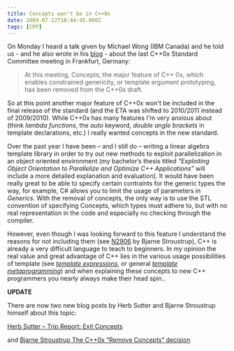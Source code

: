 ```yaml
---
title: Concepts won't be in C++0x
date: 2009-07-22T18:44:45.000Z
tags: [CPP]
---
```

On Monday I heard a talk given by Michael Wong (IBM Canada) and he told us - and he also wrote in his <a href="http://http://www-949.ibm.com/software/rational/cafe/blogs/cpp-standard/2009/07/20/the-view-or-trip-report-from-the-july-2009-c-standard-meeting" target="_blank">blog</a> - about the last C++0x Standard Committee meeting in Frankfurt, Germany:

> At this meeting, Concepts, the major feature of C++ 0x, which enables constrained genericity, or template argument prototyping, has been removed from the C++0x draft.

So at this point another major feature of C++0x won't be included in the final release of the standard (and the ETA was shifted to 2010/2011 instead of 2009/2010). While C++0x has many features I'm very anxious about (think *lambda functions*, the *auto* keyword, *double angle brackets* in template declarations, etc.) I really wanted concepts in the new standard.

Over the past year I have been &#8211; and I still do &#8211; writing a linear algebra template library in order to try out new methods to exploit parallelization in an object oriented environment (my bachelor&#8217;s thesis titled *&#8220;Exploiting Object Orientation to Parallelize and Optimize C++ Applications&#8221;* will include a more detailed explanation and evaluation). It would have been really great to be able to specify certain contraints for the generic types the way, for example, C# allows you to limit the usage of parameters in *Generics*. With the removal of concepts, the only way is to use the STL convention of specifying Concepts, which types must adhere to, but with no real representation in the code and especially no checking through the compiler.

However, even though I was looking forward to this feature I understand the reasons for not including them (see [N2906](http://www.open-std.org/jtc1/sc22/wg21/docs/papers/2009/n2906.pdf) by Bjarne Stroustrup), C++ is already a very difficult language to teach to beginners. In my opinion the real value and great advantage of C++ lies in the various usage possibilities of template (see *[template expressions](http://www.angelikalanger.com/Articles/Cuj/ExpressionTemplates/ExpressionTemplates.htm)*, or general *[template metaprogramming](http://en.wikipedia.org/wiki/Template_metaprogramming)*) and when explaining these concepts to new C++ programmers you nearly always make their head spin..

**UPDATE**

There are now two new blog posts by Herb Sutter and Bjarne Stroustrup himself about this topic:

[Herb Sutter &#8211; Trip Report: Exit Concepts](http://herbsutter.wordpress.com/2009/07/21/trip-report/)

and [Bjarne Stroustrup The C++0x &#8220;Remove Concepts&#8221; decision](http://www.ddj.com/architect/218600111)
